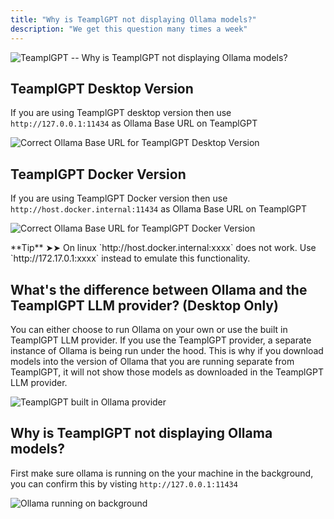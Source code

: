 ```yaml
---
title: "Why is TeamplGPT not displaying Ollama models?"
description: "We get this question many times a week"
---
```



<Image
  src="/images/faq/ollama-models-not-loading/header-image.png"
  height={1080}
  width={1920}
  quality={100}
  alt="TeamplGPT -- Why is TeamplGPT not displaying Ollama models?"
/>

## TeamplGPT Desktop Version

If you are using TeamplGPT desktop version then use `http://127.0.0.1:11434` as Ollama Base URL on TeamplGPT

<Image
  src="/images/faq/ollama-models-not-loading/ollama-correct-url.png"
  height={1080}
  width={1920}
  quality={100}
  alt="Correct Ollama Base URL for TeamplGPT Desktop Version"
/>

## TeamplGPT Docker Version

If you are using TeamplGPT Docker version then use `http://host.docker.internal:11434` as Ollama Base URL on TeamplGPT

<Image
  src="/images/faq/ollama-models-not-loading/ollama-correct-url-docker.png"
  height={1080}
  width={1920}
  quality={100}
  alt="Correct Ollama Base URL for TeamplGPT Docker Version"
/>

<Callout type="info" emoji="️💡">
  **Tip** ➤➤ On linux `http://host.docker.internal:xxxx` does not work. Use
  `http://172.17.0.1:xxxx` instead to emulate this functionality.
</Callout>

## What's the difference between Ollama and the TeamplGPT LLM provider? (Desktop Only)

You can either choose to run Ollama on your own or use the built in TeamplGPT LLM provider. If you use the TeamplGPT provider, a separate instance of Ollama is being run under the hood. This is why if you download models into the version of Ollama that you are running separate from TeamplGPT, it will not show those models as downloaded in the TeamplGPT LLM provider.

<Image
  src="/images/faq/ollama-models-not-loading/anythingllm-ollama-provider.png"
  height={1080}
  width={1920}
  quality={100}
  alt="TeamplGPT built in Ollama provider"
/>

## Why is TeamplGPT not displaying Ollama models?

First make sure ollama is running on the your machine in the background, you can confirm this by visting `http://127.0.0.1:11434`

<Image
  src="/images/faq/ollama-models-not-loading/ollama-running.png"
  height={1080}
  width={1920}
  quality={100}
  alt="Ollama running on background"
/>
